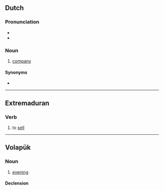 ==Dutch==

===Pronunciation===
* {{audio|nl|Nl-vendel.ogg|Audio}}
* {{rhymes|nl|ɛndəl}}

===Noun===
{{nl-noun|?|-s|pl2=-@en|vendeltje}}

# {{lb|nl|obsolete|military}} [[company]]

====Synonyms====
* {{l|nl|compagnie}}

----

==Extremaduran==

===Verb===
{{head|ext|verb}}

# to [[sell]]

----

==Volapük==

===Noun===
{{vo-noun}}

# [[evening]]

====Declension====
{{vo-decl-noun}}
